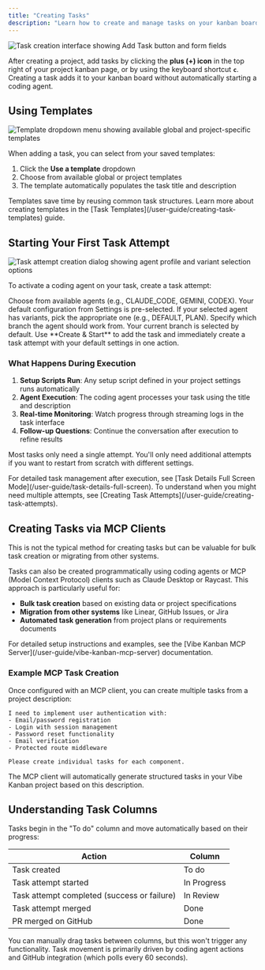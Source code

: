 ```yaml
---
title: "Creating Tasks"
description: "Learn how to create and manage tasks on your kanban board, including using templates, starting coding agents, and understanding task states"
---
```


<Frame>
<img src="/images/screenshot-create-task.png" alt="Task creation interface showing Add Task button and form fields" />
</Frame>

After creating a project, add tasks by clicking the **plus (+) icon** in the top right of your project kanban page, or by using the keyboard shortcut **`c`**. Creating a task adds it to your kanban board without automatically starting a coding agent.

## Using Templates

<Frame>
<img src="/images/screenshot-create-task-template-dropdown.png" alt="Template dropdown menu showing available global and project-specific templates" />
</Frame>

When adding a task, you can select from your saved templates:

1. Click the **Use a template** dropdown
2. Choose from available global or project templates
3. The template automatically populates the task title and description

<Note>
Templates save time by reusing common task structures. Learn more about creating templates in the [Task Templates](/user-guide/creating-task-templates) guide.
</Note>

## Starting Your First Task Attempt

<Frame>
<img src="/images/screenshot-create-task-attempt.png" alt="Task attempt creation dialog showing agent profile and variant selection options" />
</Frame>

To activate a coding agent on your task, create a task attempt:

<Steps>
<Step title="Select your agent profile">
  Choose from available agents (e.g., CLAUDE_CODE, GEMINI, CODEX). Your default configuration from Settings is pre-selected.
</Step>

<Step title="Choose a variant">
  If your selected agent has variants, pick the appropriate one (e.g., DEFAULT, PLAN).
</Step>

<Step title="Set the base branch">
  Specify which branch the agent should work from. Your current branch is selected by default.
</Step>
</Steps>

<Tip>
Use **Create & Start** to add the task and immediately create a task attempt with your default settings in one action.
</Tip>

### What Happens During Execution

1. **Setup Scripts Run**: Any setup script defined in your project settings runs automatically
2. **Agent Execution**: The coding agent processes your task using the title and description  
3. **Real-time Monitoring**: Watch progress through streaming logs in the task interface
4. **Follow-up Questions**: Continue the conversation after execution to refine results

Most tasks only need a single attempt. You'll only need additional attempts if you want to restart from scratch with different settings.

<Note>
For detailed task management after execution, see [Task Details Full Screen Mode](/user-guide/task-details-full-screen). To understand when you might need multiple attempts, see [Creating Task Attempts](/user-guide/creating-task-attempts).
</Note>

## Creating Tasks via MCP Clients

<Warning>
This is not the typical method for creating tasks but can be valuable for bulk task creation or migrating from other systems.
</Warning>

Tasks can also be created programmatically using coding agents or MCP (Model Context Protocol) clients such as Claude Desktop or Raycast. This approach is particularly useful for:

- **Bulk task creation** based on existing data or project specifications
- **Migration from other systems** like Linear, GitHub Issues, or Jira
- **Automated task generation** from project plans or requirements documents

<Tip>
For detailed setup instructions and examples, see the [Vibe Kanban MCP Server](/user-guide/vibe-kanban-mcp-server) documentation.
</Tip>

### Example MCP Task Creation

Once configured with an MCP client, you can create multiple tasks from a project description:

```
I need to implement user authentication with:
- Email/password registration
- Login with session management  
- Password reset functionality
- Email verification
- Protected route middleware

Please create individual tasks for each component.
```

The MCP client will automatically generate structured tasks in your Vibe Kanban project based on this description.

## Understanding Task Columns

Tasks begin in the "To do" column and move automatically based on their progress:

| Action | Column |
|--------|---------|
| Task created | To do |
| Task attempt started | In Progress |
| Task attempt completed (success or failure) | In Review |
| Task attempt merged | Done |
| PR merged on GitHub | Done |

<Info>
You can manually drag tasks between columns, but this won't trigger any functionality. Task movement is primarily driven by coding agent actions and GitHub integration (which polls every 60 seconds).
</Info>
